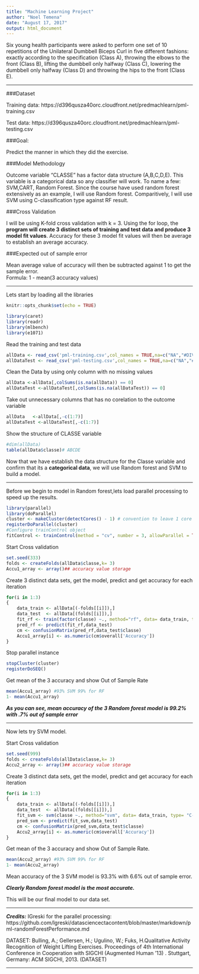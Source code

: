 ---
title: "Machine Learning Project"
author: "Noel Temena"
date: "August 17, 2017"
output: html_document
---

Six young health participants were asked to perform one set of 10 repetitions of the Unilateral Dumbbell Biceps Curl in five different fashions: exactly according to the specification (Class A), throwing the elbows to the front (Class B), lifting the dumbbell only halfway (Class C), lowering the dumbbell only halfway (Class D) and throwing the hips to the front (Class E).   

***

###Dataset   

Training data: https://d396qusza40orc.cloudfront.net/predmachlearn/pml-training.csv   

Test data: https://d396qusza40orc.cloudfront.net/predmachlearn/pml-testing.csv   



###Goal:    

Predict the manner in which they did the exercise.   


###Model Methodology   

Outcome variable “CLASSE” has a factor data structure (A,B,C,D,E). This variable is a categorical data so any classifier will work. To name a few: SVM,CART, Random Forest.  Since the course have used random forest extensively as an example, I will use Random forest. Comparitively, I will use SVM using C-classification type against RF result.   


###Cross Validation   

I will be using K-fold cross validation with k = 3. Using the for loop, the __program will create 3 distinct sets of training and test data and produce 3 model fit values__. Accuracy for these 3 model fit values will then be average to establish an average accuracy.   

###Expected out of sample error

Mean average value of accuracy will then be subtracted against 1 to get the sample error.  
Formula: 1 - mean(3 accuracy values)

***   


Lets start by loading all the libraries

```{r setup, include=FALSE}
knitr::opts_chunk$set(echo = TRUE)
```


```{r, message=FALSE, warning=FALSE}
library(caret)
library(readr)
library(mlbench)
library(e1071)
```

Read the training and test data

```{r echo=TRUE, message=FALSE, warning=FALSE, cache=TRUE}
allData <- read_csv('pml-training.csv',col_names = TRUE,na=c("NA","#DIV/0!", "")) 
allDataTest <- read_csv('pml-testing.csv',col_names = TRUE,na=c("NA","#DIV/0!", ""))
```   

Clean the Data by using only column with no missing values
```{r echo=TRUE}
allData <-allData[,colSums(is.na(allData)) == 0]
allDataTest <-allDataTest[,colSums(is.na(allDataTest)) == 0]
```

Take out unnecessary columns that has no corelation to the  outcome variable
```{r echo=TRUE}
allData   <-allData[,-c(1:7)]
allDataTest <-allDataTest[,-c(1:7)]

```    


Show the structure of CLASSE variable
```{r echo=TRUE}
#dim(allData)
table(allData$classe)# ABCDE
```   

Now that we have establish the data structure for the Classe variable and confirm that its a __categorical data__, we will use Random forest and SVM to build a model.   

***   


Before we begin to model in Random forest,lets load parallel processing to speed up the results.
```{r echo=TRUE, message=FALSE, warning=FALSE, cache=TRUE}
library(parallel)
library(doParallel)
cluster <- makeCluster(detectCores() - 1) # convention to leave 1 core for OS
registerDoParallel(cluster)
#Configure trainControl object
fitControl <- trainControl(method = "cv", number = 3, allowParallel = TRUE)
```   

Start Cross validation
```{r echo=TRUE, cache=TRUE}
set.seed(333)
folds <- createFolds(allData$classe,k= 3)
Accu1_array <- array()## accuracy value storage
```   

Create 3 distinct data sets, get the model, predict and get accuracy for each iteration
```{r echo=TRUE, cache=TRUE}
for(i in 1:3)
{ 
    data_train <- allData[(-folds[[i]]),]
    data_test  <- allData[(folds[[i]]),]
    fit_rf <- train(factor(classe) ~., method="rf", data= data_train, trControl = fitControl)
    pred_rf <- predict(fit_rf,data_test)
    cm <- confusionMatrix(pred_rf,data_test$classe)
    Accu1_array[i] <- as.numeric(cm$overall['Accuracy'])
}
```   

Stop parallel instance
```{r echo=TRUE}
stopCluster(cluster)
registerDoSEQ()
```   

Get mean of the 3 accuracy and show Out of Sample Rate

```{r echo=TRUE, cache=TRUE}
mean(Accu1_array) #93% SVM 99% for RF
1- mean(Accu1_array)
```
___As you can see, mean accuracy of the 3 Random forest model is 99.2% with .7% out of sample error___   

***   


Now lets try SVM model.


Start Cross validation
```{r echo=TRUE, cache=TRUE}
set.seed(999)
folds <- createFolds(allData$classe,k= 3)
Accu2_array <- array()## accuracy value storage
```   

Create 3 distinct data sets, get the model, predict and get accuracy for each iteration   

```{r echo=TRUE, cache=TRUE}
for(i in 1:3)
{ 
    data_train <- allData[(-folds[[i]]),]
    data_test  <- allData[(folds[[i]]),]
    fit_svm <- svm(classe ~., method="svm", data= data_train, type= "C-classification")
    pred_svm <- predict(fit_svm,data_test)
    cm <- confusionMatrix(pred_svm,data_test$classe)
    Accu2_array[i] <- as.numeric(cm$overall['Accuracy'])
}
```   

Get mean of the 3 accuracy and show Out of Sample Rate.   


```{r echo=TRUE, cache=TRUE}
mean(Accu2_array) #93% SVM 99% for RF
1- mean(Accu2_array)
```
Mean accuracy of the 3 SVM model is 93.3% with 6.6% out of sample error.

___Clearly Random forest model is the most accurate.___

This will be our final model to our data set.   

***   

___Credits:___
IGreski for the parallel processing: https://github.com/lgreski/datasciencectacontent/blob/master/markdown/pml-randomForestPerformance.md   


DATASET: Bulling, A.; Gellersen, H.; Ugulino, W.; Fuks, H.Qualitative Activity Recognition of Weight Lifting Exercises. Proceedings of 4th International Conference in Cooperation with SIGCHI (Augmented Human '13) . Stuttgart, Germany: ACM SIGCHI, 2013. (DATASET)   


***  

